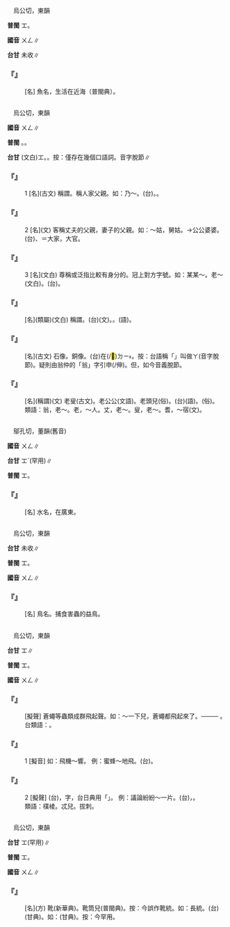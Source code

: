
=={{ruby|<mark>&#xffc6d;</mark>|ㄨㄥ}}==

　烏公切，東韻

'''普閩''' <rt>ㆲ</rt>。

'''國音''' <rt>ㄨㄥ</rt>∥

'''台甘''' 未收∥

    

==='''『{{ruby|<mark>&#xffc6d;</mark>|ㄨㄥ}}』'''===
: [名] 魚名，生活在近海（普閩典）。
    

=={{ruby|翁|ㄨㄥ}}==

　烏公切，東韻

'''國音''' <rt>ㄨㄥ</rt>∥

'''普閩''' {{ruby|(文)|ㆲ}}。{{ruby|(白)|ㄤ}}。

'''台甘''' (文白)<rt>ㆲ</rt>。{{ruby|(語)|ㄤ}}。按：僅存在幾個口語詞。音字脫節∥

    

==='''『{{ruby|翁|ㄨㄥ}}』'''===
:1  [名](古文) 稱謂。稱人家父親。如：乃～。(台){{ruby|令|ㄌㄧㄥ˫}}{{ruby|尊|ㄗㄨㄣ}}。{{ruby|您|ㄌㄧㄣˋ}}{{ruby|老|ㄌㄠ˫}}{{ruby|爸|ㄅㆤ˫}}。
    

==='''『{{ruby|翁|ㄨㄥ}}』'''===
:2  [名](文) 客稱丈夫的父親，妻子的父親。如：～姑，舅姑。→公公婆婆。(台){{ruby|乾|ㄉㄚ}}{{ruby|家|ㄍㆤ}}、{{ruby|乾|ㄉㄚ}}{{ruby|官|ㄍㄨㆩ}}＝大家，大官。
    

==='''『{{ruby|翁|ㄨㄥ}}』'''===
:3  [名](文白) 尊稱或泛指比較有身分的。冠上對方字號。如：某某～。老～(文白)。(台){{ruby|富|ㄏㄨ˪}}{{ruby|翁|ㆲ}}。
    

==='''『{{ruby|翁|ㄨㄥ}}{{ruby|姑|ㄍㄨ}}』'''===
: [名](類屬)(文白) 稱謂。(台){{ruby|翁|ㆲ}}{{ruby|姑|ㄍㆦ}}(文)。{{ruby|大|ㄉㄚ˫/ㄉㄨㄚ˫}}{{ruby|家|ㄍㆤ}}。{{ruby|大|ㄉㄚ˫/ㄉㄨㄚ˫}}{{ruby|官|ㄍㄨㆩ}}(語)。
    

==='''『{{ruby|翁|ㄨㄥ}}{{ruby|仲|ㄓㄨㄥˋ}}』'''===
: [名](古文) 石像。銅像。(台){{ruby|在|ㄘㄞ˫}}{{ruby|企|ㄎㄧㄚ˫}}在(/<mark>&#xf9853;</mark>)<rt>ㄉㄧ˫</rt>{{ruby|墓|ㆠㆲ˫}}{{ruby|前|ㄐㄧㄥˊ/ㄐㄧㄢˊ}}{{ruby|路|ㄌㆦ˫}}{{ruby|邊|ㄅㆪ}}{{ruby|丌|ㆤ}}{{ruby|石|ㄐㄧㄜㆷ ͘}}{{ruby|人|ㄌㄤˊ}}。按：台語稱「{{ruby|人|ㄌㄤˊ}}{{ruby|形|ㄏㄧㄥˊ}}{{ruby|玩|ㄨㄢˋ}}{{ruby|具|ㄍㄨ˫}}」叫做{{ruby|：|ㄤ}}<rt>ㄚ</rt>(音字脫節)。疑則由翁仲的「翁」字引申(/伸)。但，如今音義脫節。
    

==='''『{{ruby|老|ㄌㄠˇ}}{{ruby|翁|ㄨㄥ}}』'''===
: [名](稱謂)(文) 老叟(古文)。老公公(文語)。老頭兒(俗)。(台){{ruby|老|ㄌㄠ˫}}{{ruby|人|ㄌㄤˊ}}(語)。{{ruby|老|ㄌㄠ˫}}{{ruby|歲|ㄏㄨㆤ˪/ㄏㄨㆤ}}{{ruby|仔|ㄚ}}(俗)。
:類語：翁，老～。老，～人。丈，老～。叟，老～。耆，～宿(文)。
:
    

=={{ruby|滃|ㄨㄥ}}==

　鄔孔切，董韻(舊音)

'''國音''' <rt>ㄨㄥ</rt>∥

'''台甘''' <rt>ㆲˋ</rt>(罕用)∥

'''普閩''' <rt>ㆲ</rt>。

    

==='''『{{ruby|滃|ㄨㄥ}}{{ruby|江|ㄐㄧㄤ}}』'''===
: [名] 水名，在廣東。
    

=={{ruby|鶲|ㄨㄥ}}==

　烏公切，東韻

'''台甘''' 未收∥

'''普閩''' <rt>ㆲ</rt>。

'''國音''' <rt>ㄨㄥ</rt>∥

    

==='''『{{ruby|鶲|ㄨㄥ}}』'''===
: [名] 鳥名。捕食害蟲的益鳥。
    

=={{ruby|嗡|ㄨㄥ}}==

　烏公切，東韻

'''台甘''' <rt>ㆲ</rt>∥

'''普閩''' <rt>ㆲ</rt>。

'''國音''' <rt>ㄨㄥ</rt>∥

    

==='''『{{ruby|嗡|ㄨㄥ}}』'''===
: [擬聲] 蒼蠅等蟲類成群飛起聲。如：～一下兒，蒼蠅都飛起來了。{{ruby|(台)|ㄆㄚˊ}}──{{ruby|/|ㄆㄨˊ}}── {{ruby|一|ㄐㄧㆵ ͘}}{{ruby|下|·ㆤ˫}}{{ruby|胡|ㄏㆦˊ}}{{ruby|蠅|ㄒㄧㄣˊ}}{{ruby|飛|ㄅㆤ/ㄅㄨㆤ}}{{ruby|飛|ㄅㆤ/ㄅㄨㆤ}}{{ruby|起|·ㄎㄧˋ}}{{ruby|來|·ㄌㄞˊ}}。
:台類語：{{ruby|胡|ㄏㆦˊ}}{{ruby|蠅|ㄒㄧㄣˊ}}{{ruby|颺|ㄧㆩ˫}}{{ruby|颺|ㄧㆩ˫}}{{ruby|飛|ㄅㆤ/ㄅㄨㆤ}}。
:
    

==='''『{{ruby|嗡|ㄨㄥ}}{{ruby|嗡|ㄨㄥ}}』'''===
:1  [擬音] 如：飛機～響。 例：蜜蜂～地飛。(台){{ruby|<mark>&#xf94c1;</mark>|ㄆㄨ˫}}{{ruby|<mark>&#xf94c1;</mark>|ㄆㄨ˫}}{{ruby|飛|ㄅㆤ/ㄅㄨㆤ}}。
    

==='''『{{ruby|嗡|ㄨㄥ}}{{ruby|嗡|ㄨㄥ}}』'''===
:2  [擬聲] (台){{ruby|呷|ㄍㄚ˪}}{{ruby|呷|ㄍㄚ˪}}{{ruby|叫|ㄍㄧㄜ˪}}，字，台日典用「{{ruby|譁|ㄍㄚ˪}}」。 例：議論紛紛～一片。(台){{ruby|意|ㄧ˪}}{{ruby|見|ㄍㄧㄢ˪}}{{ruby|<mark>&#xffa45;</mark>|ㆠㆤ˫/ㆠㄨㆤ˫}}{{ruby|一|ㄧㆵ}}{{ruby|致|ㄉㄧ˪}}，{{ruby|干|ㄍㄢ}}{{ruby|焦|ㄉㄚ}}{{ruby|嘰|ㄍㄧ}}{{ruby|嘰|ㄍㄧ}}{{ruby|咬|ㄍㄚ˫}}{{ruby|→|ㄍㄚ˪}}{{ruby|咬|ㄍㄚ˫}}{{ruby|→|ㄍㄚ˪}}。
:類語：樸棱。忒兒。拔刺。
:
    

=={{ruby|<mark>&#xffc6c;</mark>|ㄨㄥ}}==

　烏公切，東韻

'''台甘''' <rt>ㆲ</rt>(罕用)∥

'''普閩''' <rt>ㆲ</rt>。

'''國音''' <rt>ㄨㄥ</rt>∥

    

==='''『{{ruby|<mark>&#xffc6c;</mark>|ㄨㄥ}}』'''===
: [名](方) 靴{{ruby|靿|ㄧㄠˋ}}(新華典)。靴筒兒(普閩典)。按：今誤作靴統。如：長統。(台){{ruby|<mark>&#xf8ecb;</mark>|ㄤ˪}}(甘典)。如：{{ruby|襪|ㆠㄨㆤㆷ ͘}}{{ruby|<mark>&#xf8ecb;</mark>|ㄤ˪}}(甘典)。按：今罕用。
    
